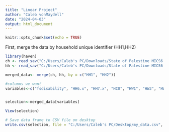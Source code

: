 ---
title: "Linear Project"
author: "Caleb vonMaydell"
date: "2024-04-03"
output: html_document
---

```{r setup, include=FALSE}
knitr::opts_chunk$set(echo = TRUE)
```

First, merge the data by household unique identifier (HH1,HH2)
```{r cars}
library(haven)
ch <- read_sav("C:/Users/Caleb's PC/Downloads/State of Palestine MICS6 Datasets(2)/State of Palestine MICS6 SPSS Datasets/fs.sav")
hh <- read_sav("C:/Users/Caleb's PC/Downloads/State of Palestine MICS6 Datasets(2)/State of Palestine MICS6 SPSS Datasets/hh.sav")

merged_data<- merge(ch, hh, by = c("HH1", "HH2"))
```

```{r testing}
#columns we want
variables<-c("fsdisability", "HH6.x", "HH7.x", "HC0", "HW1", "HW3", "HW2","HC8", "WS1","WS3", "WS7", "WS11","helevel", "melevel", "windex5.y", "CB3", "CB7" , "CB11", "PR3", "FCD2F", "FCD2G", "FCD2I", "FCD2J", "FCD2K","FCF1","FCF2","FCF3", "HL4", "Refugee")


selection<-merged_data[variables]

View(selection)

# Save data frame to CSV file on desktop
write.csv(selection, file = "C:/Users/Caleb's PC/Desktop/my_data.csv", row.names = TRUE)
```

